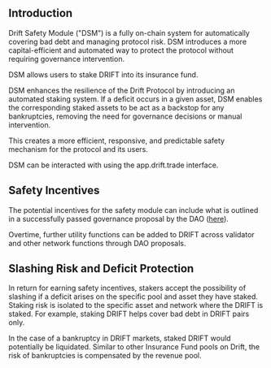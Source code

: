## Introduction

Drift Safety Module ("DSM") is a fully on-chain system for automatically covering bad debt and managing protocol risk. DSM introduces a more capital-efficient and automated way to protect the protocol without requiring governance intervention.

DSM allows users to stake DRIFT into its insurance fund.

DSM enhances the resilience of the Drift Protocol by introducing an automated staking system. If a deficit occurs in a given asset, DSM enables the corresponding staked assets to be act as a backstop for any bankruptcies, removing the need for governance decisions or manual intervention.

This creates a more efficient, responsive, and predictable safety mechanism for the protocol and its users.

DSM can be interacted with using the app.drift.trade interface.

## Safety Incentives

The potential incentives for the safety module can include what is outlined in a successfully passed governance proposal by the DAO ([here](https://driftgov.discourse.group/t/launch-drift-staking-vault-fee-discounts-for-drift-stakers/12)).

Overtime, further utility functions can be added to DRIFT across validator and other network functions through DAO proposals.

## Slashing Risk and Deficit Protection

In return for earning safety incentives, stakers accept the possibility of slashing if a deficit arises on the specific pool and asset they have staked. Staking risk is isolated to the specific asset and network where the DRIFT is staked. For example, staking DRIFT helps cover bad debt in DRIFT pairs only.

In the case of a bankruptcy in DRIFT markets, staked DRIFT would potentially be liquidated. Similar to other Insurance Fund pools on Drift, the risk of bankruptcies is compensated by the revenue pool.
